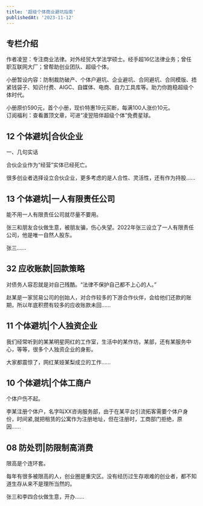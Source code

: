 ```yaml
---
title: '超级个体商业避坑指南'
publishedAt: '2023-11-12'
---
```


## 专栏介绍

作者凌翌：专注商业法律。对外经贸大学法学硕士。经手超16亿法律业务；曾任职互联网大厂；曾帮助创业团队、超级个体。  
  
小册暂设内容：防制裁防破产、个体户避坑、企业避坑、合同避坑、合同模版、捂紧钱袋子、知识付费、AIGC、自媒体、电商、自力工具库等。助力你跑稳超级个体时代。  
  
小册原价590元，首个小册，现价特惠19元买断，每满100人涨价10元。  
订阅福利：查看置顶文章，可进“凌翌陪伴超级个体”免费星球。

## 12 个体避坑|合伙企业
一、几句实话

合伙企业作为“经营”实体已经死亡。

很多创业者选择设立合伙企业，更多考虑的是人合性、灵活性，还有作为持股......

## 13 个体避坑|一人有限责任公司
能不用一人有限责任公司就尽量不要用。

张三和朋友合伙做生意，被朋友骗，伤心失望。2022年张三设立了一人有限责任公司，他是唯一自然人股东。

张三......

## 32  应收账款|回款策略
对债务人容忍就是对自己残酷。“法律不保护自己都不上心的人。”

赵某是一家贸易公司的创始人，对合作较多的下游合作伙伴，会给他们还款的账期，所以年底积攒有较多的应收账款未回......

## 11 个体避坑|个人独资企业
我们经常听到的某某明星网红的工作室，生活中的某作坊，某部，还有某服务中心，等等，很多个人独资企业的身影。

大家都震惊了，网红某娅某梨成立的工作......

## 10 个体避坑|个体工商户
个体户伤不起。

李某注册个体户，名字叫XX咨询服务部，由于在某平台引流拓客需要个体户身份，时间紧,就把租赁的公寓作为注册地址，但在注册时，工商部门拒绝，原因......

## 08 防处罚|防限制高消费
限高是个连环套。

每年有很多被限高的人，创业圈是重灾区。没有经历过生存艰难的创业者，都不知道生存从来不是理所当然的。

张三和李四合伙做生意，开办......